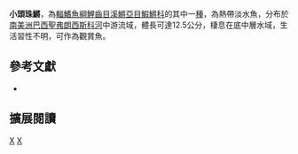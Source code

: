 {{Speciesbox 
| taxon = Cynolebias leptocephalus
| status = NE
| status_system = IUCN3.1
| authority = [[Costa|Costa]] & [[Brasil|Brasil]], 1993
| synonyms = 
}}
'''小頭珠鱂'''，為[[輻鰭魚綱|輻鰭魚綱]][[鯉齒目|鯉齒目]][[溪鱂亞目|溪鱂亞目]][[鰕鱂科|鰕鱂科]]的其中一[[種|種]]，為熱帶淡水魚，分布於[[南美洲|南美洲]][[巴西|巴西]][[聖弗朗西斯科河|聖弗朗西斯科河]]中游流域，體長可達12.5公分，棲息在底中層水域，生活習性不明，可作為觀賞魚。

== 參考文獻 ==
*{{FishBase_species|genus=Cynolebias|species=leptocephalus|year=2014|month=8}}

== 擴展閱讀 ==
{{refbegin}}
{{wikispecies-inline|Cynolebias leptocephalus|小頭珠鱂}}
{{refend}}
{{Taxonbar|from=Q5506666}}

[[Category:觀賞魚|X]]
[[Category:珠鱂屬|X]]


{{魚類小作品}}